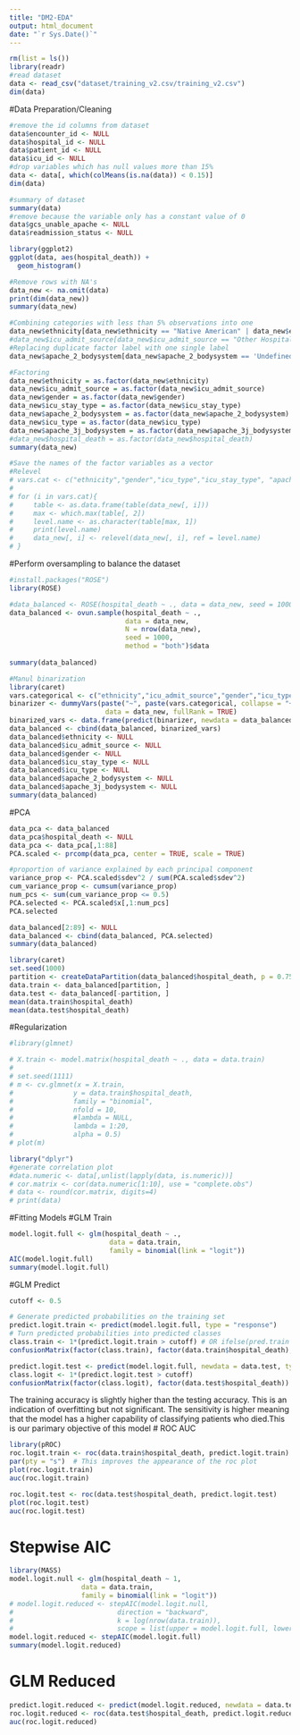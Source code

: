 ```yaml
---
title: "DM2-EDA"
output: html_document
date: "`r Sys.Date()`"
---
```


```r
rm(list = ls())
library(readr)
#read dataset
data <- read_csv("dataset/training_v2.csv/training_v2.csv")
dim(data)
```

#Data Preparation/Cleaning
```r
#remove the id columns from dataset
data$encounter_id <- NULL
data$hospital_id <- NULL
data$patient_id <- NULL
data$icu_id <- NULL
#drop variables which has null values more than 15%
data <- data[, which(colMeans(is.na(data)) < 0.15)]
dim(data)
```

```r
#summary of dataset
summary(data)
#remove because the variable only has a constant value of 0
data$gcs_unable_apache <- NULL
data$readmission_status <- NULL
```

```r
library(ggplot2)
ggplot(data, aes(hospital_death)) + 
  geom_histogram()
```

```r
#Remove rows with NA's
data_new <- na.omit(data)
print(dim(data_new))
summary(data_new)
```

```r
#Combining categories with less than 5% observations into one
data_new$ethnicity[data_new$ethnicity == "Native American" | data_new$ethnicity== "Asian" | data_new$ethnicity == "Hispanic"] <- "Other/Unknown"
#data_new$icu_admit_source[data_new$icu_admit_source == "Other Hospital" | data_new$icu_admit_source == "Other ICU"] <- "other"
#Replacing duplicate factor label with one single label
data_new$apache_2_bodysystem[data_new$apache_2_bodysystem == 'Undefined diagnoses'] <- 'Undefined Diagnoses'

#Factoring
data_new$ethnicity = as.factor(data_new$ethnicity)
data_new$icu_admit_source = as.factor(data_new$icu_admit_source)
data_new$gender = as.factor(data_new$gender)
data_new$icu_stay_type = as.factor(data_new$icu_stay_type)
data_new$apache_2_bodysystem = as.factor(data_new$apache_2_bodysystem)
data_new$icu_type = as.factor(data_new$icu_type)
data_new$apache_3j_bodysystem = as.factor(data_new$apache_3j_bodysystem)
#data_new$hospital_death = as.factor(data_new$hospital_death)
summary(data_new)
```

```r
#Save the names of the factor variables as a vector
#Relevel
# vars.cat <- c("ethnicity","gender","icu_type","icu_stay_type", "apache_2_bodysystem","apache_3j_bodysystem")
# 
# for (i in vars.cat){
#     table <- as.data.frame(table(data_new[, i]))
#     max <- which.max(table[, 2])
#     level.name <- as.character(table[max, 1])
#     print(level.name)
#     data_new[, i] <- relevel(data_new[, i], ref = level.name)
# }
```

#Perform oversampling to balance the dataset 
```r
#install.packages("ROSE")
library(ROSE)

#data_balanced <- ROSE(hospital_death ~ ., data = data_new, seed = 1000)$data
data_balanced <- ovun.sample(hospital_death ~ .,
                             data = data_new,
                             N = nrow(data_new),
                             seed = 1000,
                             method = "both")$data
                             
summary(data_balanced)
```

```r
#Manul binarization
library(caret)
vars.categorical <- c("ethnicity","icu_admit_source","gender","icu_type","icu_stay_type","apache_2_bodysystem","apache_3j_bodysystem")
binarizer <- dummyVars(paste("~", paste(vars.categorical, collapse = "+")),
                        data = data_new, fullRank = TRUE)
binarized_vars <- data.frame(predict(binarizer, newdata = data_balanced))
data_balanced <- cbind(data_balanced, binarized_vars)
data_balanced$ethnicity <- NULL
data_balanced$icu_admit_source <- NULL
data_balanced$gender <- NULL
data_balanced$icu_stay_type <- NULL
data_balanced$icu_type <- NULL
data_balanced$apache_2_bodysystem <- NULL
data_balanced$apache_3j_bodysystem <- NULL
summary(data_balanced)
```

#PCA
```r
data_pca <- data_balanced
data_pca$hospital_death <- NULL
data_pca <- data_pca[,1:88]
PCA.scaled <- prcomp(data_pca, center = TRUE, scale = TRUE)

#proportion of variance explained by each principal component
variance_prop <- PCA.scaled$sdev^2 / sum(PCA.scaled$sdev^2)
cum_variance_prop <- cumsum(variance_prop)
num_pcs <- sum(cum_variance_prop <= 0.5)
PCA.selected <- PCA.scaled$x[,1:num_pcs]
PCA.selected
```

```r
data_balanced[2:89] <- NULL
data_balanced <- cbind(data_balanced, PCA.selected)
summary(data_balanced)
```

```r
library(caret)
set.seed(1000)
partition <- createDataPartition(data_balanced$hospital_death, p = 0.75, list = FALSE)
data.train <- data_balanced[partition, ]
data.test <- data_balanced[-partition, ]
mean(data.train$hospital_death)
mean(data.test$hospital_death)
```

#Regularization
```r
#library(glmnet)

# X.train <- model.matrix(hospital_death ~ ., data = data.train)
# 
# set.seed(1111)
# m <- cv.glmnet(x = X.train,
#               y = data.train$hospital_death,
#               family = "binomial",
#               nfold = 10,
#               #lambda = NULL,
#               lambda = 1:20,
#               alpha = 0.5)
# plot(m)
```

```r
library("dplyr")
#generate correlation plot
#data.numeric <- data[,unlist(lapply(data, is.numeric))]
# cor.matrix <- cor(data.numeric[1:10], use = "complete.obs")
# data <- round(cor.matrix, digits=4)
# print(data)
```

#Fitting Models
#GLM Train
```r
model.logit.full <- glm(hospital_death ~ ., 
                         data = data.train,
                         family = binomial(link = "logit"))
AIC(model.logit.full)
summary(model.logit.full)
```
#GLM Predict
```r
cutoff <- 0.5

# Generate predicted probabilities on the training set
predict.logit.train <- predict(model.logit.full, type = "response")
# Turn predicted probabilities into predicted classes
class.train <- 1*(predict.logit.train > cutoff) # OR ifelse(pred.train > cutoff, 1, 0)
confusionMatrix(factor(class.train), factor(data.train$hospital_death), positive = "1")

predict.logit.test <- predict(model.logit.full, newdata = data.test, type = "response")
class.logit <- 1*(predict.logit.test > cutoff)
confusionMatrix(factor(class.logit), factor(data.test$hospital_death))
```
The training accuracy is slightly higher than the testing accuracy.
This is an indication of overfitting but not significant. 
The sensitivity is higher meaning that the model has a higher capability of
classifying patients who died.This is our parimary objective of this model
# ROC AUC
```r
library(pROC)
roc.logit.train <- roc(data.train$hospital_death, predict.logit.train)
par(pty = "s")  # This improves the appearance of the roc plot
plot(roc.logit.train)
auc(roc.logit.train)

roc.logit.test <- roc(data.test$hospital_death, predict.logit.test)
plot(roc.logit.test)
auc(roc.logit.test)
```

# Stepwise AIC
```r
library(MASS)
model.logit.null <- glm(hospital_death ~ 1,
                  data = data.train,
                  family = binomial(link = "logit"))
# model.logit.reduced <- stepAIC(model.logit.null,
#                          direction = "backward",
#                          k = log(nrow(data.train)),
#                          scope = list(upper = model.logit.full, lower = model.logit.null))
model.logit.reduced <- stepAIC(model.logit.full)
summary(model.logit.reduced)
```

# GLM Reduced 
```r
predict.logit.reduced <- predict(model.logit.reduced, newdata = data.test, type = "response")
roc.logit.reduced <- roc(data.test$hospital_death, predict.logit.reduced)
auc(roc.logit.reduced)
```